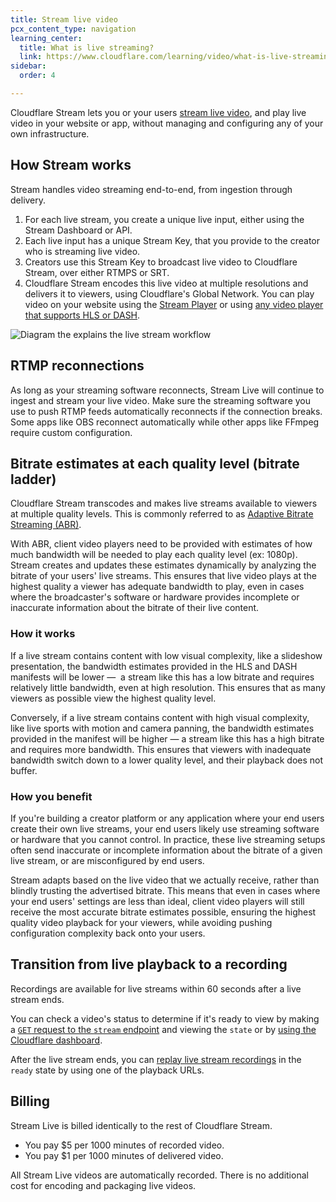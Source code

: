 ```yaml
---
title: Stream live video
pcx_content_type: navigation
learning_center:
  title: What is live streaming?
  link: https://www.cloudflare.com/learning/video/what-is-live-streaming/
sidebar:
  order: 4

---
```


Cloudflare Stream lets you or your users [stream live video](https://www.cloudflare.com/learning/video/what-is-live-streaming/), and play live video in your website or app, without managing and configuring any of your own infrastructure.

## How Stream works

Stream handles video streaming end-to-end, from ingestion through delivery.

1. For each live stream, you create a unique live input, either using the Stream Dashboard or API.
2. Each live input has a unique Stream Key, that you provide to the creator who is streaming live video.
3. Creators use this Stream Key to broadcast live video to Cloudflare Stream, over either RTMPS or SRT.
4. Cloudflare Stream encodes this live video at multiple resolutions and delivers it to viewers, using Cloudflare's Global Network. You can play video on your website using the [Stream Player](/stream/viewing-videos/using-the-stream-player/) or using [any video player that supports HLS or DASH](/stream/viewing-videos/using-own-player/).

![Diagram the explains the live stream workflow](~/assets/images/stream/live-stream-workflow.png)

## RTMP reconnections

As long as your streaming software reconnects, Stream Live will continue to ingest and stream your live video. Make sure the streaming software you use to push RTMP feeds automatically reconnects if the connection breaks. Some apps like OBS reconnect automatically while other apps like FFmpeg require custom configuration.

## Bitrate estimates at each quality level (bitrate ladder)

Cloudflare Stream transcodes and makes live streams available to viewers at multiple quality levels. This is commonly referred to as [Adaptive Bitrate Streaming (ABR)](https://www.cloudflare.com/learning/video/what-is-adaptive-bitrate-streaming).

With ABR, client video players need to be provided with estimates of how much bandwidth will be needed to play each quality level (ex: 1080p). Stream creates and updates these estimates dynamically by analyzing the bitrate of your users' live streams. This ensures that live video plays at the highest quality a viewer has adequate bandwidth to play, even in cases where the broadcaster's software or hardware provides incomplete or inaccurate information about the bitrate of their live content.

### How it works

If a live stream contains content with low visual complexity, like a slideshow presentation, the bandwidth estimates provided in the HLS and DASH manifests will be lower —  a stream like this has a low bitrate and requires relatively little bandwidth, even at high resolution.  This ensures that as many viewers as possible view the highest quality level.

Conversely, if a live stream contains content with high visual complexity, like live sports with motion and camera panning, the bandwidth estimates provided in the manifest will be higher — a stream like this has a high bitrate and requires more bandwidth. This ensures that viewers with inadequate bandwidth switch down to a lower quality level, and their playback does not buffer.

### How you benefit

If you're building a creator platform or any application where your end users create their own live streams, your end users likely use streaming software or hardware that you cannot control. In practice, these live streaming setups often send inaccurate or incomplete information about the bitrate of a given live stream, or are misconfigured by end users.

Stream adapts based on the live video that we actually receive, rather than blindly trusting the advertised bitrate. This means that even in cases where your end users' settings are less than ideal, client video players will still receive the most accurate bitrate estimates possible, ensuring the highest quality video playback for your viewers, while avoiding pushing configuration complexity back onto your users.

## Transition from live playback to a recording

Recordings are available for live streams within 60 seconds after a live stream ends.

You can check a video's status to determine if it's ready to view by making a [`GET` request to the `stream` endpoint](/stream/stream-live/watch-live-stream/#use-the-api) and viewing the `state` or by [using the Cloudflare dashboard](/stream/stream-live/watch-live-stream/#use-the-dashboard).

After the live stream ends, you can [replay live stream recordings](/stream/stream-live/replay-recordings/) in the `ready` state by using one of the playback URLs.

## Billing

Stream Live is billed identically to the rest of Cloudflare Stream.

* You pay $5 per 1000 minutes of recorded video.
* You pay $1 per 1000 minutes of delivered video.

All Stream Live videos are automatically recorded. There is no additional cost for encoding and packaging live videos.
